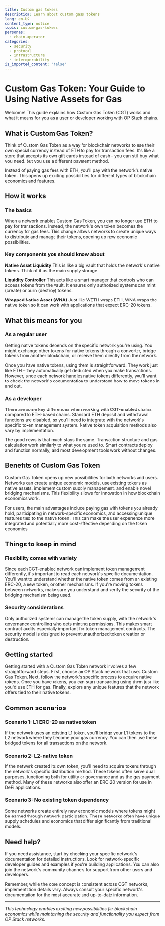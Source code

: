 ```yaml
---
title: Custom gas tokens
description: Learn about custom gass tokens
lang: en-US
content_type: notice
topic: custom-gas-tokens
personas:
  - chain-operator
categories:
  - security
  - protocol
  - infrastructure
  - interoperability
is_imported_content: 'false'
---
```


# Custom Gas Token: Your Guide to Using Native Assets for Gas

Welcome! This guide explains how Custom Gas Token (CGT) works and what it means for you as a user or developer working with OP Stack chains.

## What is Custom Gas Token?

Think of Custom Gas Token as a way for blockchain networks to use their own special currency instead of ETH to pay for transaction fees. It's like a store that accepts its own gift cards instead of cash – you can still buy what you need, but you use a different payment method.

Instead of paying gas fees with ETH, you'll pay with the network's native token. This opens up exciting possibilities for different types of blockchain economics and features.

## How it works

### The basics

When a network enables Custom Gas Token, you can no longer use ETH to pay for transactions. Instead, the network's own token becomes the currency for gas fees. This change allows networks to create unique ways to distribute and manage their tokens, opening up new economic possibilities.

### Key components you should know about

**Native Asset Liquidity**
This is like a big vault that holds the network's native tokens. Think of it as the main supply storage.

**Liquidity Controller**
This acts like a smart manager that controls who can access tokens from the vault. It ensures only authorized systems can mint (create) or burn (destroy) tokens.

**Wrapped Native Asset (WNA)**
Just like WETH wraps ETH, WNA wraps the native token so it can work with applications that expect ERC-20 tokens.

## What this means for you

### As a regular user

Getting native tokens depends on the specific network you're using. You might exchange other tokens for native tokens through a converter, bridge tokens from another blockchain, or receive them directly from the network.

Once you have native tokens, using them is straightforward. They work just like ETH – they automatically get deducted when you make transactions. However, since each network handles native tokens differently, you'll want to check the network's documentation to understand how to move tokens in and out.

### As a developer

There are some key differences when working with CGT-enabled chains compared to ETH-based chains. Standard ETH deposit and withdrawal functions are disabled, so you'll need to integrate with the network's specific token management system. Native token acquisition methods also vary by implementation.

The good news is that much stays the same. Transaction structure and gas calculation work similarly to what you're used to. Smart contracts deploy and function normally, and most development tools work without changes.

## Benefits of Custom Gas Token

Custom Gas Token opens up new possibilities for both networks and users. Networks can create unique economic models, use existing tokens as native assets, implement custom supply management, and enable novel bridging mechanisms. This flexibility allows for innovation in how blockchain economics work.

For users, the main advantages include paying gas with tokens you already hold, participating in network-specific economics, and accessing unique features tied to the native token. This can make the user experience more integrated and potentially more cost-effective depending on the token economics.

## Things to keep in mind

### Flexibility comes with variety

Since each CGT-enabled network can implement token management differently, it's important to read each network's specific documentation. You'll want to understand whether the native token comes from an existing ERC-20, a new token, or other mechanisms. If you're moving tokens between networks, make sure you understand and verify the security of the bridging mechanism being used.

### Security considerations

Only authorized systems can manage the token supply, with the network's governance controlling who gets minting permissions. This makes smart contract audits especially important for token management contracts. The security model is designed to prevent unauthorized token creation or destruction.

## Getting started

Getting started with a Custom Gas Token network involves a few straightforward steps. First, choose an OP Stack network that uses Custom Gas Token. Next, follow the network's specific process to acquire native tokens. Once you have tokens, you can start transacting using them just like you'd use ETH for gas. Finally, explore any unique features that the network offers tied to their native tokens.

## Common scenarios

### Scenario 1: L1 ERC-20 as native token
If the network uses an existing L1 token, you'll bridge your L1 tokens to the L2 network where they become your gas currency. You can then use these bridged tokens for all transactions on the network.

### Scenario 2: L2-native token
If the network created its own token, you'll need to acquire tokens through the network's specific distribution method. These tokens often serve dual purposes, functioning both for utility or governance and as the gas payment method. Many of these networks also offer an ERC-20 version for use in DeFi applications.

### Scenario 3: No existing token dependency
Some networks create entirely new economic models where tokens might be earned through network participation. These networks often have unique supply schedules and economics that differ significantly from traditional models.

## Need help?

If you need assistance, start by checking your specific network's documentation for detailed instructions. Look for network-specific developer guides and examples if you're building applications. You can also join the network's community channels for support from other users and developers.

Remember, while the core concept is consistent across CGT networks, implementation details vary. Always consult your specific network's documentation for the most accurate and up-to-date information.

---

*This technology enables exciting new possibilities for blockchain economics while maintaining the security and functionality you expect from OP Stack networks.*